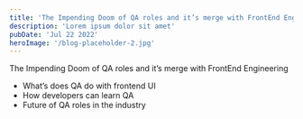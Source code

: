 ```yaml
---
title: 'The Impending Doom of QA roles and it’s merge with FrontEnd Engineering'
description: 'Lorem ipsum dolor sit amet'
pubDate: 'Jul 22 2022'
heroImage: '/blog-placeholder-2.jpg'
---
```


The Impending Doom of QA roles and it’s merge with FrontEnd Engineering
- What’s does QA do with frontend UI
- How developers can learn QA
- Future of QA roles in the industry

